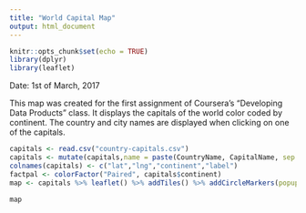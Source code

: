 ```yaml
---
title: "World Capital Map"
output: html_document
---
```


```r
knitr::opts_chunk$set(echo = TRUE)
library(dplyr)
library(leaflet)
```

Date: 1st of March, 2017

This map was created for the first assignment of Coursera's "Developing Data Products" class. It displays the capitals of the world color coded by continent. The country and city names are displayed when clicking on one of the capitals.

```r
capitals <- read.csv("country-capitals.csv")
capitals <- mutate(capitals,name = paste(CountryName, CapitalName, sep = " ")) %>% select(CapitalLatitude, CapitalLongitude, ContinentName, name)
colnames(capitals) <- c("lat","lng","continent","label")
factpal <- colorFactor("Paired", capitals$continent)
map <- capitals %>% leaflet() %>% addTiles() %>% addCircleMarkers(popup = capitals$label, color=~factpal(continent),radius=1,lat=~lat,lng=~lng) %>% addLegend("bottomright",pal=factpal,values=capitals$continent, title="World Capitals")
```
```r
map
```